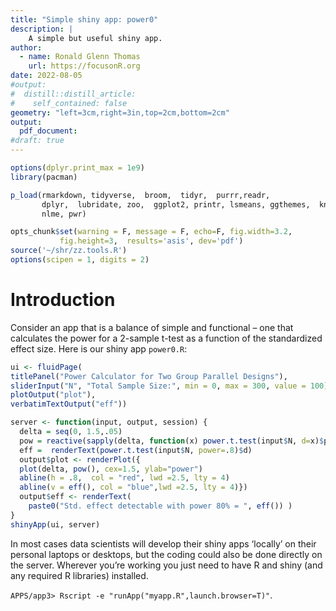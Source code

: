 ```yaml
---
title: "Simple shiny app: power0"
description: |
    A simple but useful shiny app.
author:
  - name: Ronald Glenn Thomas
    url: https://focusonR.org
date: 2022-08-05
#output:
#  distill::distill_article:
#    self_contained: false
geometry: "left=3cm,right=3in,top=2cm,bottom=2cm"
output:
  pdf_document:
#draft: true
---
```




```r

options(dplyr.print_max = 1e9)
library(pacman)

p_load(rmarkdown, tidyverse,  broom,  tidyr,  purrr,readr,
       dplyr,  lubridate, zoo,  ggplot2, printr, lsmeans, ggthemes,  knitr,
       nlme, pwr)

opts_chunk$set(warning = F, message = F, echo=F, fig.width=3.2,
	       fig.height=3,  results='asis', dev='pdf')
source('~/shr/zz.tools.R')
options(scipen = 1, digits = 2)
``` 

# Introduction

Consider an app that is a balance of simple and functional -- one that calculates
the power for a 2-sample t-test as a function of the standardized effect size. 
Here is our shiny app ``power0.R``: 

```r
ui <- fluidPage(
titlePanel("Power Calculator for Two Group Parallel Designs"),
sliderInput("N", "Total Sample Size:", min = 0, max = 300, value = 100),
plotOutput("plot"),
verbatimTextOutput("eff"))

server <- function(input, output, session) {
  delta = seq(0, 1.5,.05)
  pow = reactive(sapply(delta, function(x) power.t.test(input$N, d=x)$power ))
  eff =  renderText(power.t.test(input$N, power=.8)$d)
  output$plot <- renderPlot({
  plot(delta, pow(), cex=1.5, ylab="power")
  abline(h = .8,  col = "red", lwd =2.5, lty = 4)
  abline(v = eff(), col = "blue",lwd =2.5, lty = 4)})  
  output$eff <- renderText(
    paste0("Std. effect detectable with power 80% = ", eff()) )
}
shinyApp(ui, server)

```

In most cases data scientists will develop their shiny apps 'locally' on their
personal laptops or desktops, but the coding could also be done directly on the
server. Wherever you're working you just need to have R and shiny (and any
required R libraries) installed. 


``APPS/app3> Rscript -e
"runApp("myapp.R",launch.browser=T)"``.

